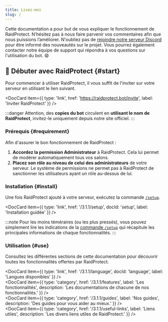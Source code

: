 ```yaml
---
title: Lisez-moi
slug: /
---
```



Cette documentation a pour but de vous expliquer le fonctionnement de RaidProtect. N’hésitez pas à nous faire parvenir vos commentaires afin que nous puissions l’améliorer.
N'oubliez pas de [rejoindre notre serveur Discord](https://raidprotect.bot/discord) pour être informé des nouveautés sur le projet. Vous pourrez également contacter notre équipe de support qui répondra à vos questions sur l'utilisation du bot. 😄

## 🚀 Débuter avec RaidProtect {#start}

Pour commencer à utiliser RaidProtect, il vous suffit de l'inviter sur votre serveur en utilisant le lien suivant.

<DocCard item={{ type: 'link', href: 'https://raidprotect.bot/invite', label: 'Inviter RaidProtect' }} />
<br />

:::danger
Attention, des **copies du bot** circulent en **utilisant le nom de RaidProtect**, invitez-le uniquement depuis notre site officiel.
:::

### Prérequis {#requirement}

Afin d'assurer le bon fonctionnement de RaidProtect :
1. **Accordez la permission Administrateur** à RaidProtect. Cela lui permet de modérer automatiquement tous vos salons.
2. **Placez son rôle au niveau de celui des administrateurs** de votre serveur. Le système de permissions ne permet pas à RaidProtect de sanctionner les utilisateurs ayant un rôle au-dessus de lui.

### Installation {#install}

Une fois RaidProtect ajouté à votre serveur, exécutez la commande [`/setup`](./setup.md#install).

<DocCard item={{ type: 'link', href: '/3.1.1/setup', docId: 'setup', label: 'Installation guidée' }} />
<br />

:::note
Pour les moins téméraires (ou les plus pressés), vous pouvez simplement lire les indications de la [commande `/setup`](./setup.md#advanced) qui récapitule les principales informations de chaque fonctionnalités.
:::

### Utilisation {#use}

Consultez les différentes sections de cette documentation pour découvrir toutes les fonctionnalités offertes par RaidProtect.

<DocCard item={{ type: 'link', href: '/3.1.1/language', docId: 'language', label: 'Langues disponibles' }} />
<br />
<DocCard item={{ type: 'category', href: '/3.1.1/features', label: 'Les fonctionnalités', description: 'Les documentations de chacune de nos fonctionnalités.' }} />
<br />
<DocCard item={{ type: 'category', href: '/3.1.1/guides', label: 'Nos guides', description: 'Des guides pour vous aider au mieux.' }} />
<br />
<DocCard item={{ type: 'category', href: '/3.1.1/useful-links', label: 'Liens utiles', description: 'Les divers liens utiles de RaidProtect.' }} />
<br />